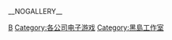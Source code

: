 {{cat more|黑島工作室}}

{{DEFAULTSORT:Black Isle Studios Games}}
[[Category:美国游戏公司游戏|B]]
[[Category:各公司电子游戏|Category:各公司电子游戏]]
[[Category:黑島工作室|Category:黑島工作室]]

__NOGALLERY__
